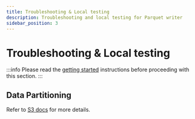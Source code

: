 ```yaml
---
title: Troubleshooting & Local testing
description: Troubleshooting and local testing for Parquet writer
sidebar_position: 3
---
```



# Troubleshooting & Local testing

:::info
Please read the [getting started](../../getting-started/quickstart) instructions before proceeding with this section.
:::

<Tabs groupId="parquet-local" queryString="view">

<TabItem value="local-testing" label="Local testing" default>

<DockerParquetConfig/>

 </TabItem>

<TabItem value="troubleshooting" label="Troubleshooting">

<LocalParquetConfig/>

 </TabItem>

</Tabs>

## Data Partitioning
Refer to [S3 docs](../parquet/partitioning) for more details.


